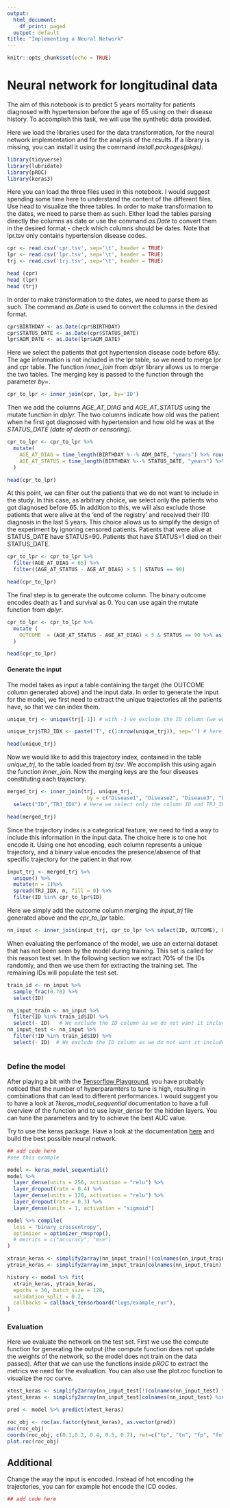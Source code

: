 ```yaml
---
output:
  html_document:
    df_print: paged
  output: default
title: "Implementing a Neural Network"
---
```


```r
knitr::opts_chunk$set(echo = TRUE)
```

# Neural network for longitudinal data

The aim of this notebook is to predict 5 years mortality for patients diagnosed with hypertension before the age of 65 using on their disease history. To accomplish this task, we will use the synthetic data provided.

Here we load the libraries used for the data transformation, for the neural network implementation and for the analysis of the results. If a library is missing, you can install it using the command *install.packages(pkgs)*.

```r
library(tidyverse)
library(lubridate)
library(pROC)
library(keras3)
```

Here you can load the three files used in this notebook. I would suggest spending some time here to understand the content of the different files. Use head to visualize the three tables. In order to make transformation to the dates, we need to parse them as such. Either load the tables parsing directly the columns as date or use the command *as.Date* to convert them in the desired format - check which columns should be dates. Note that lpr.tsv only contains hypertension disease codes.

```r
cpr <- read.csv('cpr.tsv', sep='\t', header = TRUE)
lpr <- read.csv('lpr.tsv', sep='\t', header = TRUE)
trj <- read.csv('trj.tsv', sep='\t', header = TRUE)

head (cpr)
head (lpr)
head (trj)
```

In order to make transformation to the dates, we need to parse them as such. The command *as.Date* is used to convert the columns in the desired format.

```r
cpr$BIRTHDAY <- as.Date(cpr$BIRTHDAY)
cpr$STATUS_DATE <- as.Date(cpr$STATUS_DATE)
lpr$ADM_DATE <- as.Date(lpr$ADM_DATE)
```

Here we select the patients that got hypertension disease code before 65y. The age information is not included in the lpr table, so we need to merge lpr and cpr table. The function *inner_join* from *dplyr* library allows us to merge the two tables. The merging key is passed to the function through the parameter *by=*.

```r
cpr_to_lpr <- inner_join(cpr, lpr, by='ID') 
```

Then we add the columns *AGE_AT_DIAG* and *AGE_AT_STATUS* using the mutate function in *dplyr.* The two columns indicate how old was the patient when he first got diagnosed with hypertension and how old he was at the *STATUS_DATE (date of death or censoring)*.

```r
cpr_to_lpr <- cpr_to_lpr %>% 
  mutate(
    AGE_AT_DIAG = time_length(BIRTHDAY %--% ADM_DATE, "years") %>% round(1),
    AGE_AT_STATUS = time_length(BIRTHDAY %--% STATUS_DATE, "years") %>% round(1)
  )

head(cpr_to_lpr)
```

At this point, we can filter out the patients that we do not want to include in the study. In this case, as arbitrary choice, we select only the patients who got diagnosed before 65. In addition to this, we will also exclude those patients that were alive at the 'end of the registry' and received their I10 diagnosis in the last 5 years. This choice allows us to simplify the design of the experiment by ignoring censored patients. Patients that were alive at STATUS_DATE have STATUS=90. Patients that have STATUS=1 died on their STATUS_DATE.

```r
cpr_to_lpr <- cpr_to_lpr %>% 
  filter(AGE_AT_DIAG < 65) %>%
  filter((AGE_AT_STATUS - AGE_AT_DIAG) > 5 | STATUS == 90)

head(cpr_to_lpr)
```

The final step is to generate the outcome column. The binary outcome encodes death as 1 and survival as 0. You can use again the mutate function from *dplyr*.

```r

cpr_to_lpr <- cpr_to_lpr %>% 
  mutate (
    OUTCOME  = (AGE_AT_STATUS - AGE_AT_DIAG) < 5 & STATUS == 90 %>% as.integer() #Death needs to occur within 5 years, and LPR STATUS has to be 90. 
  )

head(cpr_to_lpr)

```

#### Generate the input

The model takes as input a table containing the target (the OUTCOME column generated above) and the input data. In order to generate the input for the model, we first need to extract the unique trajectories all the patients have, so that we can index them.

```r
unique_trj <- unique(trj[-1]) # with -1 we exclude the ID column (we would have otherwise a unique row for each patient)

unique_trj$TRJ_IDX <- paste("T", c(1:nrow(unique_trj)), sep='') # here we generate an index for each trajectory. 

head(unique_trj)
```

Now we would like to add this trajectory index, contained in the table *unique_trj*, to the table loaded from *trj.tsv*. We accomplish this using again the function *inner_join*. Now the merging keys are the four diseases constituting each trajectory.

```r
merged_trj <- inner_join(trj, unique_trj, 
                          by = c("Disease1", "Disease2", "Disease3", "Disease4")) %>% 
  select("ID","TRJ_IDX") # Here we select only the column ID and TRJ_IDX, as the single disease information is not used in the model. 

head(merged_trj)
```

Since the trajectory index is a categorical feature, we need to find a way to include this information in the input data. The choice here is to one hot encode it. Using one hot encoding, each column represents a unique trajectory, and a binary value encodes the presence/absence of that specific trajectory for the patient in that row.

```r
input_trj <- merged_trj %>% 
  unique() %>%
  mutate(n = 1)%>% 
  spread(TRJ_IDX, n, fill = 0) %>% 
  filter(ID %in% cpr_to_lpr$ID)

```

Here we simply add the outcome column merging the *input_trj* file generated above and the *cpr_to_lpr* table.

```r
nn_input <- inner_join(input_trj, cpr_to_lpr %>% select(ID, OUTCOME), by="ID") # we select only ID and OUTCOME from cpr_to_lpr
```

When evaluating the perfomance of the model, we use an external dataset that has not been seen by the model during training. This set is called for this reason test set. In the following section we extract 70% of the IDs randomly, and then we use them for extracting the training set. The remaining IDs will populate the test set.

```r
train_id <- nn_input %>%
  sample_frac(0.70) %>% 
  select(ID)

nn_input_train <- nn_input %>% 
  filter(ID %in% train_id$ID) %>% 
  select(- ID)   # We exclude the ID column as we do not want it included in the input data
nn_input_test <- nn_input %>% 
  filter(!ID %in% train_id$ID) %>% 
  select(- ID)  # We exclude the ID column as we do not want it included in the input data
  
```

### Define the model

After playing a bit with the [Tensorflow Playground](https://playground.tensorflow.org/), you have probably noticed that the number of hyperparamters to tune is high, resulting in combinations that can lead to different performances. I would suggest you to have a look at *?keras_model_sequential* documentation to have a full overview of the function and to use *layer_dense* for the hidden layers. You can tune the parameters and try to achieve the best AUC value.

Try to use the keras package. Have a look at the documentation [here](https://www.rstudio.com/blog/keras-for-r/) and build the best possible neural network.

```r

## add code here
#see this example

model <- keras_model_sequential() 
model %>% 
  layer_dense(units = 256, activation = "relu") %>% 
  layer_dropout(rate = 0.4) %>% 
  layer_dense(units = 128, activation = "relu") %>%
  layer_dropout(rate = 0.3) %>%
  layer_dense(units = 1, activation = "sigmoid")

model %>% compile(
  loss = "binary_crossentropy",
  optimizer = optimizer_rmsprop(),
  # metrics = c("accuracy", "mse")
)

xtrain_keras <- simplify2array(nn_input_train[!(colnames(nn_input_train) %in% "OUTCOME")])
ytrain_keras <- simplify2array(nn_input_train[colnames(nn_input_train) %in% "OUTCOME"])

history <- model %>% fit(
  xtrain_keras, ytrain_keras, 
  epochs = 30, batch_size = 128, 
  validation_split = 0.2,
  callbacks = callback_tensorboard("logs/example_run"),
)

```

### Evaluation

Here we evaluate the network on the test set. First we use the compute function for generating the output (the compute function does not update the weights of the network, so the model does not train on the data passed). After that we can use the functions inside *pROC* to extract the metrics we need for the evaluation. You can also use the plot.roc function to visualize the roc curve.

```r
xtest_keras <- simplify2array(nn_input_test[!(colnames(nn_input_test) %in% "OUTCOME")])
ytest_keras <- simplify2array(nn_input_test[colnames(nn_input_test) %in% "OUTCOME"])

pred <- model %>% predict(xtest_keras)

roc_obj <- roc(as.factor(ytest_keras), as.vector(pred))
auc(roc_obj)
coords(roc_obj, c(0.1,0.2, 0.4, 0.5, 0.7), ret=c("tp", "tn", "fp", "fn", "sensitivity", "specificity"))
plot.roc(roc_obj)
```

## Additional

Change the way the input is encoded. Instead of hot encoding the trajectories, you can for example hot encode the ICD codes.

```r

## add code here

```
